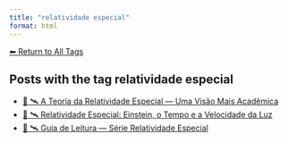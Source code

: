 ```yaml
---
title: "relatividade especial"
format: html
---
```


[⬅ Return to All Tags](../tags.qmd)

## Posts with the tag **relatividade especial**

- [📘 🛰️ A Teoria da Relatividade Especial — Uma Visão Mais Acadêmica](/posts/fisica/relatividade-especial-academico.html)
- [📘 🛰️ Relatividade Especial: Einstein, o Tempo e a Velocidade da Luz](/posts/fisica/relatividade-especial.html)
- [🧭 🛰️ Guia de Leitura — Série Relatividade Especial](/posts/fisica/guia-relatividade-especial.html)

